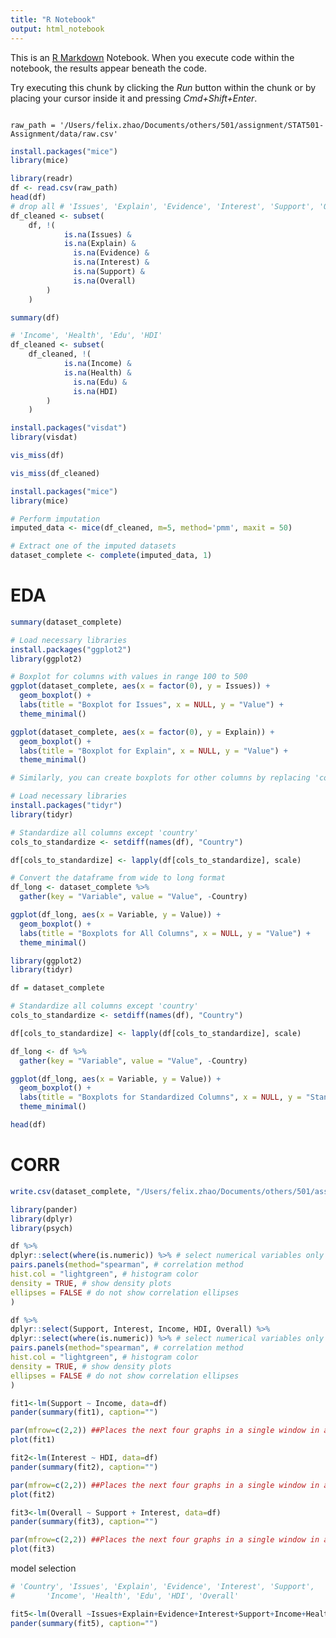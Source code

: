 ```yaml
---
title: "R Notebook"
output: html_notebook
---
```


This is an [R Markdown](http://rmarkdown.rstudio.com) Notebook. When you execute code within the notebook, the results appear beneath the code. 

Try executing this chunk by clicking the *Run* button within the chunk or by placing your cursor inside it and pressing *Cmd+Shift+Enter*. 

```

raw_path = '/Users/felix.zhao/Documents/others/501/assignment/STAT501-Assignment/data/raw.csv'

```

```r
install.packages("mice")
library(mice)
```


```r
library(readr) 
df <- read.csv(raw_path) 
head(df)
# drop all # 'Issues', 'Explain', 'Evidence', 'Interest', 'Support', 'Overall' nan
df_cleaned <- subset(
    df, !(
            is.na(Issues) & 
            is.na(Explain) &
              is.na(Evidence) &
              is.na(Interest) &
              is.na(Support) &
              is.na(Overall)
        )
    )
```
```r
summary(df)

```


```r
# 'Income', 'Health', 'Edu', 'HDI'
df_cleaned <- subset(
    df_cleaned, !(
            is.na(Income) & 
            is.na(Health) &
              is.na(Edu) &
              is.na(HDI)
        )
    )
```


```r
install.packages("visdat")
library(visdat)

vis_miss(df)

```
```r
vis_miss(df_cleaned)
```

```r
install.packages("mice")
library(mice)

# Perform imputation
imputed_data <- mice(df_cleaned, m=5, method='pmm', maxit = 50)

# Extract one of the imputed datasets
dataset_complete <- complete(imputed_data, 1)

```

# EDA

```r
summary(dataset_complete)
```
```r
# Load necessary libraries
install.packages("ggplot2")
library(ggplot2)

# Boxplot for columns with values in range 100 to 500
ggplot(dataset_complete, aes(x = factor(0), y = Issues)) + 
  geom_boxplot() +
  labs(title = "Boxplot for Issues", x = NULL, y = "Value") +
  theme_minimal()

ggplot(dataset_complete, aes(x = factor(0), y = Explain)) + 
  geom_boxplot() +
  labs(title = "Boxplot for Explain", x = NULL, y = "Value") +
  theme_minimal()

# Similarly, you can create boxplots for other columns by replacing 'col1' with the desired column name.

# Load necessary libraries
install.packages("tidyr")
library(tidyr)

# Standardize all columns except 'country'
cols_to_standardize <- setdiff(names(df), "Country")

df[cols_to_standardize] <- lapply(df[cols_to_standardize], scale)

# Convert the dataframe from wide to long format
df_long <- dataset_complete %>% 
  gather(key = "Variable", value = "Value", -Country)

ggplot(df_long, aes(x = Variable, y = Value)) + 
  geom_boxplot() +
  labs(title = "Boxplots for All Columns", x = NULL, y = "Value") +
  theme_minimal()


```

```r
library(ggplot2)
library(tidyr)

df = dataset_complete

# Standardize all columns except 'country'
cols_to_standardize <- setdiff(names(df), "Country")

df[cols_to_standardize] <- lapply(df[cols_to_standardize], scale)

df_long <- df %>% 
  gather(key = "Variable", value = "Value", -Country)

ggplot(df_long, aes(x = Variable, y = Value)) + 
  geom_boxplot() +
  labs(title = "Boxplots for Standardized Columns", x = NULL, y = "Standardized Value") +
  theme_minimal()
```

```r
head(df)
```


# CORR

```r
write.csv(dataset_complete, "/Users/felix.zhao/Documents/others/501/assignment/STAT501-Assignment/data/complete_filtered_MPI_all_nan.csv", row.names = FALSE)

```

```r
library(pander)
library(dplyr)
library(psych)
```


```r
df %>%
dplyr::select(where(is.numeric)) %>% # select numerical variables only
pairs.panels(method="spearman", # correlation method
hist.col = "lightgreen", # histogram color
density = TRUE, # show density plots
ellipses = FALSE # do not show correlation ellipses
)
```
```r
df %>%
dplyr::select(Support, Interest, Income, HDI, Overall) %>%
dplyr::select(where(is.numeric)) %>% # select numerical variables only
pairs.panels(method="spearman", # correlation method
hist.col = "lightgreen", # histogram color
density = TRUE, # show density plots
ellipses = FALSE # do not show correlation ellipses
)
```

```r
fit1<-lm(Support ~ Income, data=df)
pander(summary(fit1), caption="")
```

```r
par(mfrow=c(2,2)) ##Places the next four graphs in a single window in a 2 x 2 configuration
plot(fit1)
```


```r
fit2<-lm(Interest ~ HDI, data=df)
pander(summary(fit2), caption="")
```
```r
par(mfrow=c(2,2)) ##Places the next four graphs in a single window in a 2 x 2 configuration
plot(fit2)
```

```r
fit3<-lm(Overall ~ Support + Interest, data=df)
pander(summary(fit3), caption="")
```
```r
par(mfrow=c(2,2)) ##Places the next four graphs in a single window in a 2 x 2 configuration
plot(fit3)
```
model selection

```r

# 'Country', 'Issues', 'Explain', 'Evidence', 'Interest', 'Support',
#       'Income', 'Health', 'Edu', 'HDI', 'Overall'

fit5<-lm(Overall ~Issues+Explain+Evidence+Interest+Support+Income+Health+Edu+HDI, data=df)
pander(summary(fit5), caption="")

```
